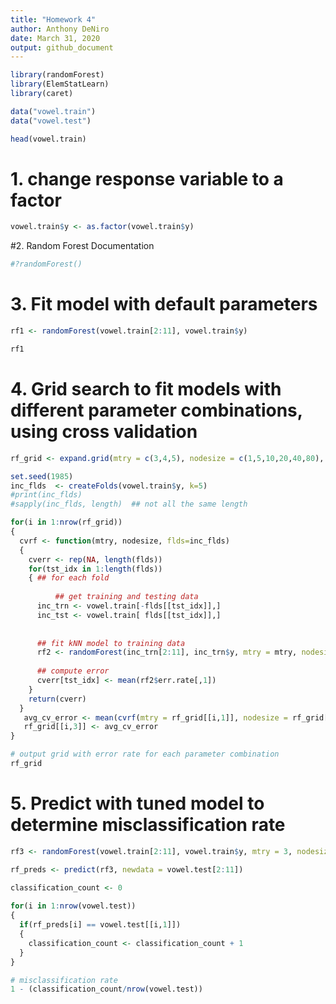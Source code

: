 ```yaml
---
title: "Homework 4"
author: Anthony DeNiro
date: March 31, 2020
output: github_document
---
```


```r
library(randomForest)
library(ElemStatLearn)
library(caret)
```

```r
data("vowel.train")
data("vowel.test")
```


```r
head(vowel.train)
```

# 1. change response variable to a factor
```r
vowel.train$y <- as.factor(vowel.train$y)
```

#2. Random Forest Documentation
```r
#?randomForest()
```

# 3. Fit model with default parameters
```r
rf1 <- randomForest(vowel.train[2:11], vowel.train$y)

rf1
```

# 4. Grid search to fit models with different parameter combinations, using cross validation
```r
rf_grid <- expand.grid(mtry = c(3,4,5), nodesize = c(1,5,10,20,40,80), oob_error = NA_real_)

set.seed(1985)
inc_flds  <- createFolds(vowel.train$y, k=5)
#print(inc_flds)
#sapply(inc_flds, length)  ## not all the same length

for(i in 1:nrow(rf_grid))
{
  cvrf <- function(mtry, nodesize, flds=inc_flds) 
  {
    cverr <- rep(NA, length(flds))
    for(tst_idx in 1:length(flds)) 
    { ## for each fold
      
          ## get training and testing data
      inc_trn <- vowel.train[-flds[[tst_idx]],]
      inc_tst <- vowel.train[ flds[[tst_idx]],]
      
      
      ## fit kNN model to training data
      rf2 <- randomForest(inc_trn[2:11], inc_trn$y, mtry = mtry, nodesize = nodesize)
      
      ## compute error
      cverr[tst_idx] <- mean(rf2$err.rate[,1])
    }
    return(cverr)
  }
   avg_cv_error <- mean(cvrf(mtry = rf_grid[[i,1]], nodesize = rf_grid[[i,2]]))
   rf_grid[[i,3]] <- avg_cv_error
}

# output grid with error rate for each parameter combination
rf_grid
```

# 5. Predict with tuned model to determine misclassification rate
```r
rf3 <- randomForest(vowel.train[2:11], vowel.train$y, mtry = 3, nodesize = 1)

rf_preds <- predict(rf3, newdata = vowel.test[2:11])

classification_count <- 0
  
for(i in 1:nrow(vowel.test))
{
  if(rf_preds[i] == vowel.test[[i,1]])
  {
    classification_count <- classification_count + 1
  }
}

# misclassification rate
1 - (classification_count/nrow(vowel.test))

```

